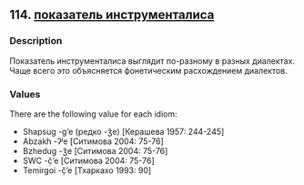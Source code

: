 ## 114. <a href =  'https://agricolamz.github.io/The_Circassian_Isoglosses_Database/114.html'>показатель инструменталиса</a>
### Description

Показатель инструменталиса выглядит по-разному в разных диалектах. Чаще всего это объясняется фонетическим расхождением диалектов.

### Values
There are the following value for each idiom:

* Shapsug  -g’e (редко -ǯe) [Керашева 1957: 244-245] 
* Abzakh  -ʔʲe [Ситимова 2004: 75-76] 
* Bzhedug  -ǯe [Ситимова 2004: 75-76] 
* SWC  -č̣’e [Ситимова 2004: 75-76] 
* Temirgoi  -č̣’e [Тхаркахо 1993: 90] 

